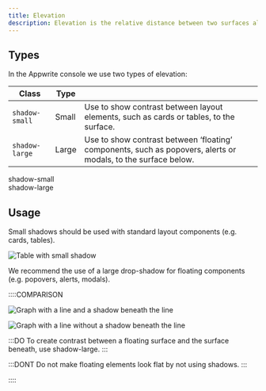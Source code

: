 ```yaml
---
title: Elevation
description: Elevation is the relative distance between two surfaces along the z-axis. Shadows and blurs create a layered effect that visually indicates that an object is "elevated" in priority or hierarchy.
---
```


## Types

In the Appwrite console we use two types of elevation:

| Class          | Type  |                                                                                                               |
| -------------- | ----- | ------------------------------------------------------------------------------------------------------------- |
| `shadow-small` | Small | Use to show contrast between layout elements, such as cards or tables, to the surface.                        |
| `shadow-large` | Large | Use to show contrast between ‘floating’ components, such as popovers, alerts or modals, to the surface below. |

<Preview center>
  <div class="card" style="box-shadow:var(--shadow-small);">
    shadow-small
  </div>

  <div class="card" style="box-shadow:var(--shadow-large);">
    shadow-large
  </div>
</Preview>

## Usage

<div class="u-flex u-flex-vertical u-gap-32">
Small shadows should be used with standard layout components (e.g. cards, tables).

![Table with small shadow](/images/elevation-1.svg)

We recommend the use of a large drop-shadow for floating components (e.g. popovers, alerts, modals).

::::COMPARISON

![Graph with a line and a shadow beneath the line](/images/elevation-2.svg)

![Graph with a line without a shadow beneath the line](/images/elevation-3.svg)

:::DO
To create contrast between a floating surface and the surface beneath, use shadow-large.
:::

:::DONT
Do not make floating elements look flat by not using shadows.
:::

::::

</div>
